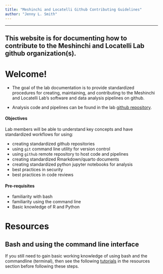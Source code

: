 ```yaml
---
title: "Meshinchi and Locatelli Github Contributing Guidelines"
author: "Jenny L. Smith"
---
```


------------------------------------------------------------------------

::: callout-note
## This website is for documenting how to contribute to the Meshinchi and Locatelli Lab github organization(s).
:::


# Welcome!

-   The goal of the lab documentation is to provide standardized procedures for creating, maintaining, and contributing to the Meshinchi and Locatelli Lab's software and data analysis pipelines on github.

-   Analysis code and pipelines can be found in the lab [github repository](https://github.com/Meshinchi-Lab).

#### Objectives

Lab members will be able to understand key concepts and have standardized workflows for using:

-   creating standardized github repositories
-   using `git` command line utility for version control
-   using `github` remote repository to host code and pipelines
-   creating standardized Rmarkdown/quarto documents
-   creating standardized python jupyter notebooks for analysis
-   best practices in security
-   best practices in code reviews

#### Pre-requisites

-   familiarity with bash 
-   familiarity using the command line
-   Basic knowledge of R and Python

# Resources

::: callout-tip
## Bash and using the command line interface

If you still need to gain basic working knowledge of using bash and the commandline (terminal), then see the following [tutorials](prerequisites.html#resources) in the resources section before following these steps.
:::

